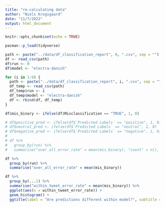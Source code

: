 ```yaml
---
title: "re-calculating data"
author: "Niels Krogsgaard"
date: "11/7/2022"
output: html_document
---
```


```r
knitr::opts_chunk$set(echo = TRUE)
```

```r
pacman::p_load(tidyverse)
```

```r
path <- paste("../data/df_classification_report", 0, ".csv", sep = "")
df <- read_csv(path)
df$run <- 0
df$model <- "electra-danish"

for (i in 1:9) {
  path <- paste("../data/df_classification_report", i, ".csv", sep = "")
  df_temp <- read_csv(path)
  df_temp$run <- i
  df_temp$model <- "electra-danish"
  df <- rbind(df, df_temp)
}
```

```r
df$mis_binary <- ifelse(df$Misclassification == "TRUE", 1, 0)

# df$positive_pred <- ifelse(df$`Predicted Labels` == "positive", 1, 0)
# df$neutral_pred <- ifelse(df$`Predicted Labels` == "neutral", 1, 0)
# df$negative_pred <- ifelse(df$`Predicted Labels` == "negative", 1, 0)
# 
# df %>% 
#   group_by(run) %>%
#   summarise("over_all_error_rate" = mean(mis_binary), "count" = n(), "precision_pos" = sum(ifelse((positive_pred == 1) & (mis_binary == 1), 1, 0))/sum(positive_pred), "precision_neu" = sum(ifelse((neutral_pred == 1) & (mis_binary == 1), 1, 0))/sum(neutral_pred), "precision_neg" = sum(ifelse((negative_pred == 1) & (mis_binary == 1), 1, 0))/sum(negative_pred))

df %>% 
  group_by(run) %>% 
  summarise("over_all_error_rate" = mean(mis_binary))

df %>% 
  group_by(...1) %>% 
  summarise("within_tweet_error_rate" = mean(mis_binary)) %>% 
  ggplot(aes(x = within_tweet_error_rate)) + 
  geom_histogram() +
  ggtitle(label = "Are predictions different within model?", subtitle = "0 is always predicted wrong, 1 is always predicted correct, everything in between varies between instances of Ælæctra")
```







